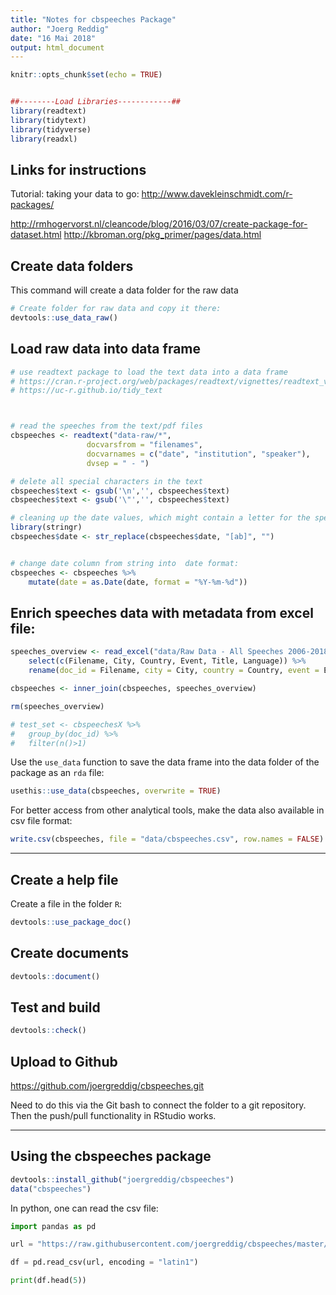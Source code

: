 ```yaml
---
title: "Notes for cbspeeches Package"
author: "Joerg Reddig"
date: "16 Mai 2018"
output: html_document
---
```



```r
knitr::opts_chunk$set(echo = TRUE)


##--------Load Libraries------------##
library(readtext)
library(tidytext)
library(tidyverse)
library(readxl)

```


## Links for instructions

Tutorial: taking your data to go: <http://www.davekleinschmidt.com/r-packages/>

<http://rmhogervorst.nl/cleancode/blog/2016/03/07/create-package-for-dataset.html>
<http://kbroman.org/pkg_primer/pages/data.html>




## Create data folders

This command will create a data folder for the raw data

```r
# Create folder for raw data and copy it there:
devtools::use_data_raw()

```


## Load raw data into data frame

```r

# use readtext package to load the text data into a data frame
# https://cran.r-project.org/web/packages/readtext/vignettes/readtext_vignette.html
# https://uc-r.github.io/tidy_text



# read the speeches from the text/pdf files
cbspeeches <- readtext("data-raw/*",
                 docvarsfrom = "filenames", 
                 docvarnames = c("date", "institution", "speaker"),
                 dvsep = " - ")

# delete all special characters in the text
cbspeeches$text <- gsub('\n','', cbspeeches$text)
cbspeeches$text <- gsub('\"','', cbspeeches$text)

# cleaning up the date values, which might contain a letter for the speech
library(stringr)
cbspeeches$date <- str_replace(cbspeeches$date, "[ab]", "")


# change date column from string into  date format:
cbspeeches <- cbspeeches %>%
    mutate(date = as.Date(date, format = "%Y-%m-%d"))

```


## Enrich speeches data with metadata from excel file:

```r

speeches_overview <- read_excel("data/Raw Data - All Speeches 2006-2018.xlsx", sheet = "All speeches 2014-2018") %>%
    select(c(Filename, City, Country, Event, Title, Language)) %>% 
    rename(doc_id = Filename, city = City, country = Country, event = Event, title = Title, language = Language)

cbspeeches <- inner_join(cbspeeches, speeches_overview)

rm(speeches_overview)

# test_set <- cbspeechesX %>% 
#   group_by(doc_id) %>% 
#   filter(n()>1)


```





Use the `use_data` function to save the data frame into the data folder of the package as an `rda` file:

```r
usethis::use_data(cbspeeches, overwrite = TRUE)

```


For better access from other analytical tools, make the data also available in csv file format: 

```r
write.csv(cbspeeches, file = "data/cbspeeches.csv", row.names = FALSE)
```



----------------------------------

## Create a help file

Create a file in the folder `R`:


```r
devtools::use_package_doc()
```


## Create documents

```r
devtools::document()
```



## Test and build

```r
devtools::check()
```




## Upload to Github

<https://github.com/joergreddig/cbspeeches.git>

Need to do this via the Git bash to connect the folder to a git repository. Then the push/pull functionality in RStudio works. 



----------------------------------

## Using the cbspeeches package


```r

devtools::install_github("joergreddig/cbspeeches")
data("cbspeeches")

```



In python, one can read the csv file: 

```python

import pandas as pd

url = "https://raw.githubusercontent.com/joergreddig/cbspeeches/master/data/cbspeeches.csv"

df = pd.read_csv(url, encoding = "latin1")

print(df.head(5))

```

